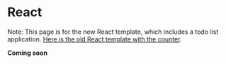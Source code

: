 # React

Note: This page is for the new React template, which includes a todo list application.
[Here is the old React template with the counter](./react-ecs).

**Coming soon**
